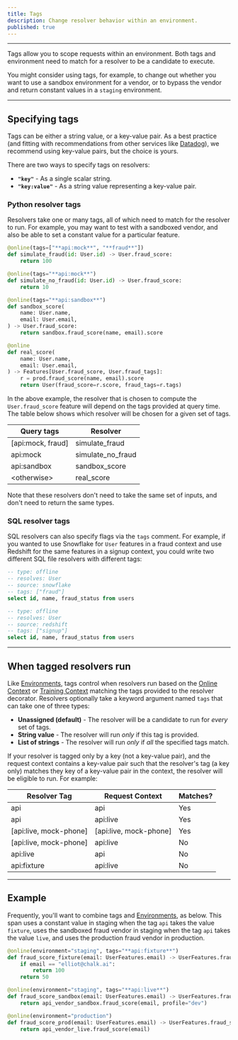 ```yaml
---
title: Tags
description: Change resolver behavior within an environment.
published: true
---
```


---

Tags allow you to scope requests within an environment.
Both tags and environment need to match for a resolver to
be a candidate to execute.

You might consider using tags, for example, to change out
whether you want to use a sandbox environment for a vendor,
or to bypass the vendor and return constant values in a
`staging` environment.

---

## Specifying tags

Tags can be either a string value, or a key-value pair.
As a best practice
(and fitting with recommendations from other services like
[Datadog](https://docs.datadoghq.com/getting_started/tagging/#unified-service-tagging)),
we recommend using key-value pairs, but the choice is yours.

There are two ways to specify tags on resolvers:

- **<code className="before:content-none after:content-none">"key"</code>** -
As a single scalar string.
- **<code className="before:content-none after:content-none">"key:value"</code>** -
As a string value representing a key-value pair.

### Python resolver tags

Resolvers take one or many tags, all of which need to match for the
resolver to run. For example, you may want to test with
a sandboxed vendor, and also be able to set a constant value
for a particular feature.

```py
@online(tags=["**api:mock**", "**fraud**"])
def simulate_fraud(id: User.id) -> User.fraud_score:
    return 100

@online(tags="**api:mock**")
def simulate_no_fraud(id: User.id) -> User.fraud_score:
    return 10

@online(tags="**api:sandbox**")
def sandbox_score(
    name: User.name,
    email: User.email,
) -> User.fraud_score:
    return sandbox.fraud_score(name, email).score

@online
def real_score(
    name: User.name,
    email: User.email,
) -> Features[User.fraud_score, User.fraud_tags]:
    r = prod.fraud_score(name, email).score
    return User(fraud_score=r.score, fraud_tags=r.tags)
```

In the above example, the resolver that is chosen to compute
the `User.fraud_score` feature will depend on the tags provided
at query time. The table below shows which resolver will be
chosen for a given set of tags.

| Query tags                                                              | Resolver                                                             |
| ----------------------------------------------------------------------- | -------------------------------------------------------------------- |
| <span className="font-mono text-accent-teal"> [api:mock, fraud] </span> | <span className="font-mono text-pink-500"> simulate_fraud </span>    |
| <span className="font-mono text-accent-teal"> api:mock </span>          | <span className="font-mono text-pink-500"> simulate_no_fraud </span> |
| <span className="font-mono text-accent-teal"> api:sandbox </span>       | <span className="font-mono text-pink-500"> sandbox_score </span>     |
| <span className="font-mono text-accent-teal"> &lt;otherwise&gt; </span>       | <span className="font-mono text-pink-500"> real_score </span>        |

Note that these resolvers don't need to take the same set of inputs,
and don't need to return the same types.

### SQL resolver tags

SQL resolvers can also specify flags via the `tags` comment.
For example, if you wanted to use Snowflake for `User` features
in a fraud context and use Redshift for the same features in a signup
context, you could write two different SQL file resolvers with different tags:

```sql src/resolvers/users.chalk.sql
-- type: offline
-- resolves: User
-- source: snowflake
-- tags: ["fraud"]
select id, name, fraud_status from users
```

```sql src/resolvers/users_signup.chalk.sql
-- type: offline
-- resolves: User
-- source: redshift
-- tags: ["signup"]
select id, name, fraud_status from users
```

---

## When tagged resolvers run

Like [Environments](/docs/resolver-environments), tags control when resolvers run
based on the
[Online Context](/docs/query-basics) or [Training Context](/docs/query-offline)
matching the tags provided to the resolver decorator.
Resolvers optionally take a keyword argument named `tags`
that can take one of three types:

- **Unassigned (default)** - The resolver will be a candidate to run for _every_ set of tags.
- **String value** - The resolver will run _only_ if this tag is provided.
- **List of strings** - The resolver will run _only_ if _all_ the specified tags match.

If your resolver is tagged only by a key (not a key-value pair),
and the request context contains a key-value pair such that the resolver's
tag (a key only) matches they key of a key-value pair in the context,
the resolver will be eligible to run. For example:

| Resolver Tag                                                                 | Request Context                                                           | Matches? |
| ---------------------------------------------------------------------------- | ------------------------------------------------------------------------- | -------- |
| <span className="font-mono text-accent-teal"> api </span>                    | <span className="font-mono text-pink-500"> api </span>                    | Yes      |
| <span className="font-mono text-accent-teal"> api </span>                    | <span className="font-mono text-pink-500"> api:live </span>               | Yes      |
| <span className="font-mono text-accent-teal"> [api:live, mock-phone] </span> | <span className="font-mono text-pink-500"> [api:live, mock-phone] </span> | Yes      |
| <span className="font-mono text-accent-teal"> [api:live, mock-phone] </span> | <span className="font-mono text-pink-500"> api:live </span>               | No       |
| <span className="font-mono text-accent-teal"> api:live </span>               | <span className="font-mono text-pink-500"> api </span>                    | No       |
| <span className="font-mono text-accent-teal"> api:fixture </span>            | <span className="font-mono text-pink-500"> api:live </span>               | No       |


---

## Example

Frequently, you'll want to combine tags and [Environments](/docs/resolver-environments),
as below.
This span uses a constant value in staging when the tag `api` takes the value `fixture`,
uses the sandboxed fraud vendor in staging when the tag `api` takes the value `live`,
and uses the production fraud vendor in production.

```python
@online(environment="staging", tags="**api:fixture**")
def fraud_score_fixture(email: UserFeatures.email) -> UserFeatures.fraud_score:
    if email == "elliot@chalk.ai":
        return 100
    return 50

@online(environment="staging", tags="**api:live**")
def fraud_score_sandbox(email: UserFeatures.email) -> UserFeatures.fraud_score:
    return api_vendor_sandbox.fraud_score(email, profile="dev")

@online(environment="production")
def fraud_score_prod(email: UserFeatures.email) -> UserFeatures.fraud_score:
    return api_vendor_live.fraud_score(email)
```

